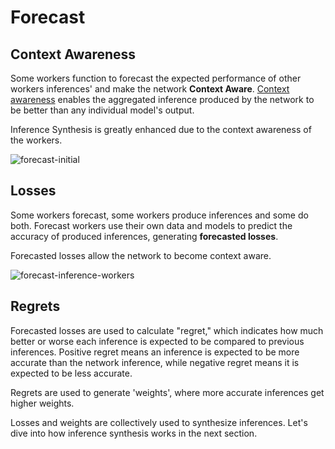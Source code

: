 # Forecast

## Context Awareness

Some workers function to forecast the expected performance of other workers inferences' and make the network **Context Aware**. [Context awareness](/home/key-terms#context-awareness) enables the aggregated inference produced by the network to be better than any individual model's output.

Inference Synthesis is greatly enhanced due to the context awareness of the workers.

![forecast-initial](/forecast-initial.png)

## Losses

Some workers forecast, some workers produce inferences and some do both. Forecast workers use their own data and models to predict the accuracy of produced inferences, generating **forecasted losses**.

Forecasted losses allow the network to become context aware.

![forecast-inference-workers](/forecast-inference-workers.png)

## Regrets

Forecasted losses are used to calculate "regret," which indicates how much better or worse each inference is expected to be compared to previous inferences.
Positive regret means an inference is expected to be more accurate than the network inference, while negative regret means it is expected to be less accurate.

Regrets are used to generate 'weights', where more accurate inferences get higher weights.

Losses and weights are collectively used to synthesize inferences. Let's dive into how inference synthesis works in the next section.

